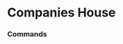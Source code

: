 # Companies House




### Commands
<ul className="grid grid-cols-1 md:grid-cols-2 lg:grid-cols-3 xl:grid-cols-4 gap-4 -ml-6">
<ReferenceCard
    title="Charges"
    description="Select the company number to retrieve officers for. [Source: UK Companies House]"
    url="/terminal/reference/alt/companieshouse/charges"
    command
/>
<ReferenceCard
    title="Filingdocument"
    description="Select the company number and transaction ID to retrieve filling history for. [Source: UK Companies House]"
    url="/terminal/reference/alt/companieshouse/filingdocument"
    command
/>
<ReferenceCard
    title="Filings"
    description="Select the company number to retrieve filling history for. [Source: UK Companies House]"
    url="/terminal/reference/alt/companieshouse/filings"
    command
/>
<ReferenceCard
    title="Load"
    description="Select the company number to get detailed info on. [Source: UK Companies House]"
    url="/terminal/reference/alt/companieshouse/load"
    command
/>
<ReferenceCard
    title="Officers"
    description="Select the company number to retrieve officers for. [Source: UK Companies House]"
    url="/terminal/reference/alt/companieshouse/officers"
    command
/>
<ReferenceCard
    title="Search"
    description="Select the company name to search for. [Source: UK Companies House]"
    url="/terminal/reference/alt/companieshouse/search"
    command
/>
<ReferenceCard
    title="Signifcontrol"
    description="Select the company number to retrieve persons with significant control of company. [Source: UK Companies House]"
    url="/terminal/reference/alt/companieshouse/signifcontrol"
    command
/>
</ul>
